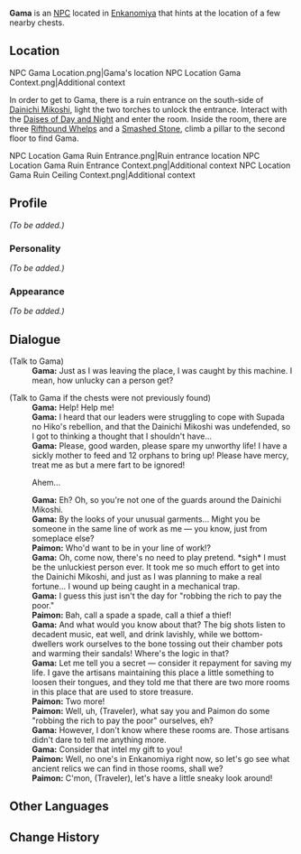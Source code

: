 {{Meta
<!-- Remove this template after adding the missing info -->
|missing_NPC_profile  = yes
}}
{{Character Infobox
|type             = NPC
|deceased         = Past
|image            = NPC Gama.png
|region           = Inazuma
|affiliation      = Enkanomiya
|affiliation2     = Shades of Tokoyo
}}
'''Gama''' is an [[NPC]] located in [[Enkanomiya]] that hints at the location of a few nearby chests.

==Location==
<gallery>
NPC Gama Location.png|Gama's location
NPC Location Gama Context.png|Additional context
</gallery>

In order to get to Gama, there is a ruin entrance on the south-side of [[Dainichi Mikoshi]], light the two torches to unlock the entrance. Interact with the [[Daises of Day and Night]] and enter the room. Inside the room, there are three [[Rifthound Whelps]] and a [[Smashed Stone]], climb a pillar to the second floor to find Gama.

<gallery>
NPC Location Gama Ruin Entrance.png|Ruin entrance location
NPC Location Gama Ruin Entrance Context.png|Additional context
NPC Location Gama Ruin Ceiling Context.png|Additional context
</gallery>

==Profile==
<!--detailed story/lore information goes here-->
''(To be added.)''

===Personality===
''(To be added.)''

===Appearance===
''(To be added.)''

==Dialogue==
{{Dialogue start}}
;(Talk to Gama)
:'''Gama:''' Just as I was leaving the place, I was caught by this machine. I mean, how unlucky can a person get?

;(Talk to Gama if the chests were not previously found)
:'''Gama:''' Help! Help me!
:'''Gama:''' I heard that our leaders were struggling to cope with Supada no Hiko's rebellion, and that the Dainichi Mikoshi was undefended, so I got to thinking a thought that I shouldn't have...
:'''Gama:''' Please, good warden, please spare my unworthy life! I have a sickly mother to feed and 12 orphans to bring up! Please have mercy, treat me as but a mere fart to be ignored!
:{{DIcon}} Ahem...
:'''Gama:''' Eh? Oh, so you're not one of the guards around the Dainichi Mikoshi.
:'''Gama:''' By the looks of your unusual garments... Might you be someone in the same line of work as me &mdash; you know, just from someplace else?
:'''Paimon:''' Who'd want to be in your line of work!?
:'''Gama:''' Oh, come now, there's no need to play pretend. *sigh* I must be the unluckiest person ever. It took me so much effort to get into the Dainichi Mikoshi, and just as I was planning to make a real fortune... I wound up being caught in a mechanical trap.
:'''Gama:''' I guess this just isn't the day for "robbing the rich to pay the poor."
:'''Paimon:''' Bah, call a spade a spade, call a thief a thief!
:'''Gama:''' And what would you know about that? The big shots listen to decadent music, eat well, and drink lavishly, while we bottom-dwellers work ourselves to the bone tossing out their chamber pots and warming their sandals! Where's the logic in that?
:'''Gama:''' Let me tell you a secret &mdash; consider it repayment for saving my life. I gave the artisans maintaining this place a little something to loosen their tongues, and they told me that there are two more rooms in this place that are used to store treasure.
:'''Paimon:''' Two more!
:'''Paimon:''' Well, uh, (Traveler), what say you and Paimon do some "robbing the rich to pay the poor" ourselves, eh?
:'''Gama:''' However, I don't know where these rooms are. Those artisans didn't dare to tell me anything more.
:'''Gama:''' Consider that intel my gift to you!
:'''Paimon:''' Well, no one's in Enkanomiya right now, so let's go see what ancient relics we can find in those rooms, shall we?
:'''Paimon:''' C'mon, (Traveler), let's have a little sneaky look around!
{{Dialogue end}}

==Other Languages==
{{Other Languages
|default_hidden = 1
|en      = Gama
|zhs     = 贺摩
|zhs_rm  = Hèmó
|zht     = 賀摩
|zht_rm  = Hèmó
|ja      = 賀摩
|ja_rm   = Gama
|ko      = 가마
|ko_rm   = Gama
|es      = Gama
|fr      = Gama
|ru      = Гама
|th      = Gama
|vi      = Gama
|de      = Gama
|id      = Gama
|pt      = Gama
|tr      = Gama
|it      = Gama
}}

==Change History==
{{Change History|2.4}}
